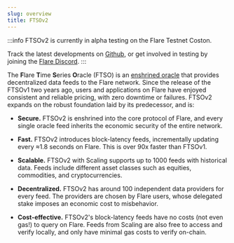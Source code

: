 ```yaml
---
slug: overview
title: FTSOv2
---
```


:::info
FTSOv2 is currently in alpha testing on the Flare Testnet Coston.

Track the latest developments on [Github](https://github.com/flare-foundation/flare-smart-contracts-v2), or get involved in testing by joining the [Flare Discord](hhttps://discord.com/invite/flarenetwork).
:::

The **F**lare **T**ime **S**eries **O**racle (FTSO) is an [enshrined oracle](../support/terminology#enshrined-oracle) that provides decentralized data feeds to the Flare network. Since the release of the FTSOv1 two years ago, users and applications on Flare have enjoyed consistent and reliable pricing, with zero downtime or failures. FTSOv2 expands on the robust foundation laid by its predecessor, and is:

- **Secure.** FTSOv2 is enshrined into the core protocol of Flare, and every single oracle feed inherits the economic security of the entire network.

- **Fast.** FTSOv2 introduces block-latency feeds, incrementally updating every ≈1.8 seconds on Flare. This is over 90x faster than FTSOv1.

- **Scalable.** FTSOv2 with Scaling supports up to 1000 feeds with historical data. Feeds include different asset classes such as equities, commodities, and cryptocurrencies.

- **Decentralized.** FTSOv2 has around 100 independent data providers for every feed. The providers are chosen by Flare users, whose delegated stake imposes an economic cost to misbehavior.

- **Cost-effective.** FTSOv2's block-latency feeds have no costs (not even gas!) to query on Flare. Feeds from Scaling are also free to access and verify locally, and only have minimal gas costs to verify on-chain.

